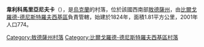 {{coord|46|1|52|N|30|3|40|E|scale:30000|display=title}}

'''韋利科馬里亞尼夫卡'''（{{lang-uk|Великомар'янівка}}），是[[烏克蘭|烏克蘭]]的村落，位於該國西南部[[敖德薩州|敖德薩州]]，由[[比爾戈羅德-德尼斯特羅夫西基區|比爾戈羅德-德尼斯特羅夫西基區]]負責管轄，始建於1824年，面積1.81平方公里，2001年人口774。

{{DEFAULTSORT:Великомар'янівка}}
[[Category:敖德薩州村落|Category:敖德薩州村落]]
[[Category:比爾戈羅德-德尼斯特羅夫西基區村落|Category:比爾戈羅德-德尼斯特羅夫西基區村落]]


{{Odessa-geo-stub}}